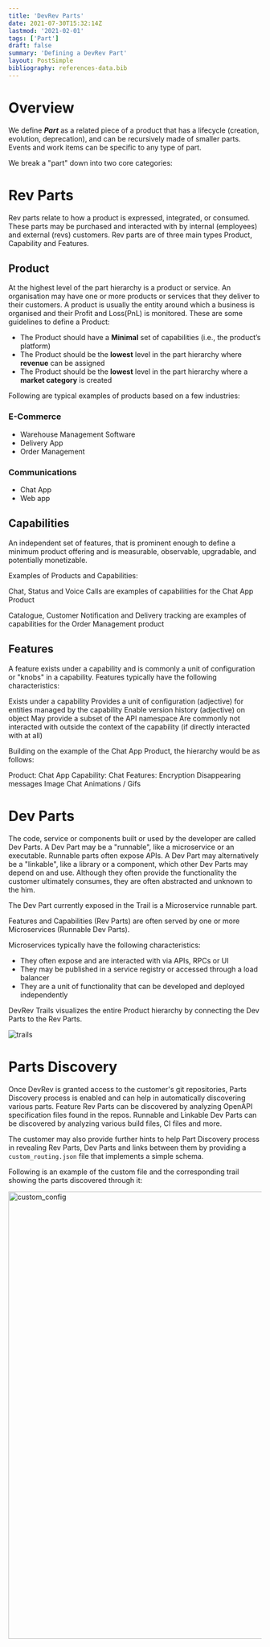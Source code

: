 ```yaml
---
title: 'DevRev Parts'
date: 2021-07-30T15:32:14Z
lastmod: '2021-02-01'
tags: ['Part']
draft: false
summary: 'Defining a DevRev Part'
layout: PostSimple
bibliography: references-data.bib
---
```

# Overview
We define ***Part*** as a related piece of a product that has a lifecycle (creation, evolution, deprecation), and can be recursively made of smaller parts. Events and work items can be specific to any type of part.

We break a "part" down into two core categories:

# Rev Parts

Rev parts relate to how a product is expressed, integrated, or consumed. These parts may be purchased and interacted with by internal (employees) and external (revs) customers.
Rev parts are of three main types Product, Capability and Features.

## Product
At the highest level of the part hierarchy is a product or service. An organisation may have one or more products or services that they deliver to their customers. A product is usually the entity around which a business is organised and their Profit and Loss(PnL) is monitored.
These are some guidelines to define a Product:
- The Product should have a **Minimal** set of capabilities (i.e., the product’s platform)
- The Product should be the **lowest** level in the part hierarchy where **revenue** can be assigned
- The Product should be the **lowest** level in the part hierarchy where a **market category** is created

Following are typical examples of products based on a few industries:

### E-Commerce
- Warehouse Management Software
- Delivery App
- Order Management

### Communications 
- Chat App
- Web app

## Capabilities
An independent set of features, that is prominent enough to define a minimum product offering and is measurable, observable, upgradable, and potentially monetizable.

Examples of Products and Capabilities:

Chat, Status and Voice Calls are examples of capabilities for the Chat App Product

Catalogue, Customer Notification and Delivery tracking are examples of capabilities for the Order Management product

## Features
A feature exists under a capability and is commonly a unit of configuration or "knobs" in a capability.
Features typically have the following characteristics:

Exists under a capability
Provides a unit of configuration (adjective) for entities managed by the capability
Enable version history (adjective) on object
May provide a subset of the API namespace
Are commonly not interacted with outside the context of the capability (if directly interacted with at all)

Building on the example of the Chat App Product, the hierarchy would be as follows:

Product: Chat App 
  Capability: Chat
    Features:
      Encryption
      Disappearing messages
      Image Chat
      Animations / Gifs


# Dev Parts

The code, service or components built or used by the developer are called Dev Parts. 
A Dev Part may be a "runnable", like a microservice or an executable. Runnable parts often expose APIs. A Dev Part may alternatively be a "linkable", like a library or a component, which other Dev Parts may depend on and use. Although they often provide the functionality the customer ultimately consumes, they are often abstracted and unknown to the him.

The Dev Part currently exposed in the Trail is a Microservice runnable part. 

Features and Capabilities (Rev Parts) are often served by one or more Microservices (Runnable Dev Parts). 

Microservices typically have the following characteristics:

- They often expose and are interacted with via APIs, RPCs or UI
- They may be published in a service registry or accessed through a load balancer
- They are a unit of functionality that can be developed and deployed independently

DevRev Trails visualizes the entire Product hierarchy by connecting the Dev Parts to the Rev Parts.

![trails](https://user-images.githubusercontent.com/86735914/165638023-b6583f9c-09a9-4e73-a1a4-feb18af9f5bd.png)

# Parts Discovery
Once DevRev is granted access to the customer's git repositories, Parts Discovery process is enabled and can help in automatically discovering various parts. Feature Rev Parts can be discovered by analyzing OpenAPI specification files found in the repos. Runnable and Linkable Dev Parts can be discovered by analyzing various build files, CI files and more.

The customer may also provide further hints to help Part Discovery process in revealing Rev Parts, Dev Parts and links between them by providing a `custom_routing.json` file that implements a simple schema.

Following is an example of the custom file and the corresponding trail showing the parts discovered through it:

<Image width="1424" height="890" alt="custom_config" src="/static/images/part.png"/>